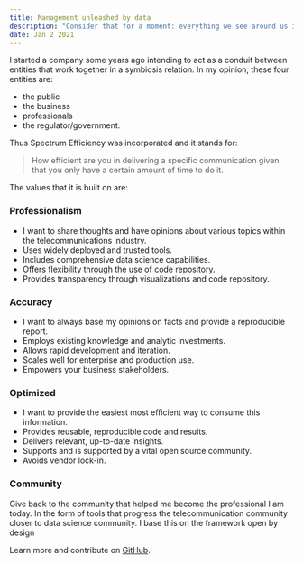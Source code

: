 ```yaml
---
title: Management unleashed by data
description: "Consider that for a moment: everything we see around us is assumed to have had a cause and is contingent upon."
date: Jan 2 2021
---
```


I started a company some years ago intending to act as a conduit between entities that work together in a symbiosis relation. In my opinion, these four entities are:

* the public
* the business
* professionals
* the regulator/government.

Thus Spectrum Efficiency was incorporated and it stands for:

> How efficient are you in delivering a specific communication given that you only have a certain amount of time to do it.

The values that it is built on are: 

### Professionalism 

* I want to share thoughts and have opinions about various topics within the telecommunications industry.
* Uses widely deployed and trusted tools.
* Includes comprehensive data science capabilities.
* Offers flexibility through the use of code repository.
* Provides transparency through visualizations and code repository.

### Accuracy 

* I want to always base my opinions on facts and provide a reproducible report. 
* Employs existing knowledge and analytic investments.
* Allows rapid development and iteration.
* Scales well for enterprise and production use.
* Empowers your business stakeholders.

### Optimized

* I want to provide the easiest most efficient way to consume this information. 
* Provides reusable, reproducible code and results.
* Delivers relevant, up-to-date insights.
* Supports and is supported by a vital open source community.
* Avoids vendor lock-in.

### Community

Give back to the community that helped me become the professional I am today. In the form of tools that progress the telecommunication community closer to data science community. I base this on the framework open by design


Learn more and contribute on [GitHub](https://github.com/StoianAndrei/spectrumefficiency).


